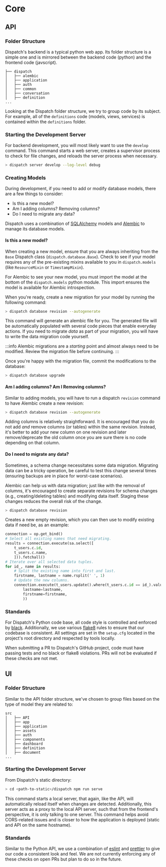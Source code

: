 # Core

## API

### Folder Structure

Dispatch's backend is a typical python web app. Its folder structure is a simple one and is mirrored between the backend code \(python\) and the frontend code \(javscript\).

```text
├── dispatch
│   ├── alembic
│   ├── application
│   ├── auth
│   ├── common
│   ├── conversation
│   ├── definition
...
```

Looking at the Dispatch folder structure, we try to group code by its subject. For example, all of the `definitions` code \(models, views, services\) is contained within the `definitions` folder.

### Starting the Development Server

For backend development, you will most likely want to use the `develop` command. This command starts a web server, creates a supervisor process to check for file changes, and reloads the server process when necessary.

```bash
> dispatch server develop --log-level debug
```

### Creating Models

During development, if you need to add or modify database models, there are a few things to consider:

- Is this a new model?
- Am I adding columns? Removing columns?
- Do I need to migrate any data?

Dispatch uses a combination of [SQLAlchemy](https://www.sqlalchemy.org/) models and [Alembic](https://alembic.sqlalchemy.org/en/latest/) to manage its database models.

#### Is this a new model?

When creating a new model, ensure that you are always inheriting from the `Base` Dispatch class \(`dispatch.database.Base`\). Check to see if your model requires any of the pre-existing mixins available to you in `dispatch.models` \(like `ResourceMixin` or `TimestampMixin`\).

For Alembic to see your new model, you must import the model at the bottom of the `dispatch.models` python module. This import ensures the model is available for Alembic introspection.

When you're ready, create a new migration for your model by running the following command:

```bash
> dispatch database revision --autogenerate
```

This command will generate an alembic file for you. The generated file will be automatically populated with several code pieces that enable everyday actions. If you need to migrate _data_ as part of your migration, you will have to write the data migration code yourself.

:::info
Alembic migrations are a _starting_ point and almost always need to be modified. Review the migration file before continuing.
:::

Once you're happy with the migration file, commit the modifications to the database:

```bash
> dispatch database upgrade
```

#### Am I adding columns? Am I Removing columns?

Similar to adding models, you will have to run a dispatch `revision` command to have Alembic create a new revision:

```bash
> dispatch database revision --autogenerate
```

Adding columns is relatively straightforward. It is encouraged that you do not add _and_ remove columns \(or tables\) within the same revision. Instead, it's better to add your new column on one revision and later remove/deprecate the old column once you are sure there is no code depending on that column.

#### Do I need to migrate any data?

Sometimes, a schema change necessitates some data migration. Migrating data can be a tricky operation, be careful to test this change several times \(ensuring backups are in place for worst-case scenarios\).

Alembic can help us with data migration; just like with the removal of columns, it's encouraged to create separate revisions for schema changes \(e.g., creating/deleting tables\) and modifying data itself. Staging these changes reduces the overall risk of the change.

```bash
> dispatch database revision
```

Creates a new empty revision, which you can then use to modify existing data if need be, as an example:

```python
connection = op.get_bind()
# Select all existing names that need migrating.
results = connection.execute(sa.select([
    t_users.c.id,
    t_users.c.name,
    ])).fetchall()
# Iterate over all selected data tuples.
for id_, name in results:
    # Split the existing name into first and last.
    firstname, lastname = name.rsplit(' ', 1)
    # Update the new columns.
    connection.execute(t_users.update().where(t_users.c.id == id_).values(
        lastname=lastname,
        firstname=firstname,
        ))
```

### Standards

For Dispatch's Python code base, all code style is controlled and enforced by [black](https://black.readthedocs.io/en/stable/). Additionally, we use various [flake8](https://flake8.pycqa.org/en/latest/) rules to ensure that our codebase is consistent. All settings are set in the `setup.cfg` located in the project's root directory and respected by tools locally.

When submitting a PR to Dispatch's GitHub project, code must have passing tests and no black or flake8 violations. PRs will not be evaluated if these checks are not met.

## UI

### Folder Structure

Similar to the API folder structure, we've chosen to group files based on the type of model they are related to:

```text
src
│   ├── API
│   ├── app
│   ├── application
│   ├── assets
│   ├── auth
│   ├── components
│   ├── dashboard
│   ├── definition
│   ├── document
...
```

### Starting the Development Server

From Dispatch's static directory:

```bash
> cd <path-to-static>/dispatch npm run serve
```

This command starts a local server, that again, like the API, will automatically reload itself when changes are detected. Additionally, this server acts as a proxy to the local API server, such that from the frontend's perspective, it is only talking to one server. This command helps avoid CORS-related issues and is closer to how the application is deployed \(static and API on the same hostname\).

### Standards

Similar to the Python API, we use a combination of [eslint](https://eslint.org/) and [prettier](https://prettier.io/) to give our code a consistent look and feel. We are not currently enforcing any of these checks on open PRs but plan to do so in the future.
